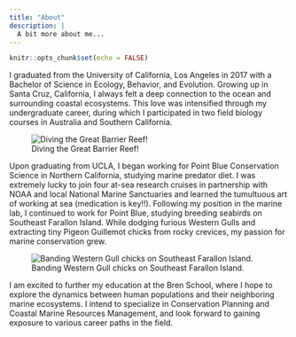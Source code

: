 ```yaml
---
title: "About"
description: |
  A bit more about me...
---
```


```r
knitr::opts_chunk$set(echo = FALSE)
```

I graduated from the University of California, Los Angeles in 2017 with a Bachelor of Science in Ecology, Behavior, and Evolution. Growing up in Santa Cruz, California, I always felt a deep connection to the ocean and surrounding coastal ecosystems. This love was intensified through my undergraduate career, during which I participated in two field biology courses in Australia and Southern California. 

![Diving the Great Barrier Reef!](diving.jpeg)

Upon graduating from UCLA, I began working for Point Blue Conservation Science in Northern California, studying marine predator diet. I was extremely lucky to join four at-sea research cruises in partnership with NOAA and local National Marine Sanctuaries and learned the tumultuous art of working at sea (medication is key!!). Following my position in the marine lab, I continued to work for Point Blue, studying breeding seabirds on Southeast Farallon Island. While dodging furious Western Gulls and extracting tiny Pigeon Guillemot chicks from rocky crevices, my passion for marine conservation grew. 

![Banding Western Gull chicks on Southeast Farallon Island.](holding_gull.jpeg)

I am excited to further my education at the Bren School, where I hope to explore the dynamics between human populations and their neighboring marine ecosystems. I intend to specialize in Conservation Planning and Coastal Marine Resources Management, and look forward to gaining exposure to various career paths in the field.   